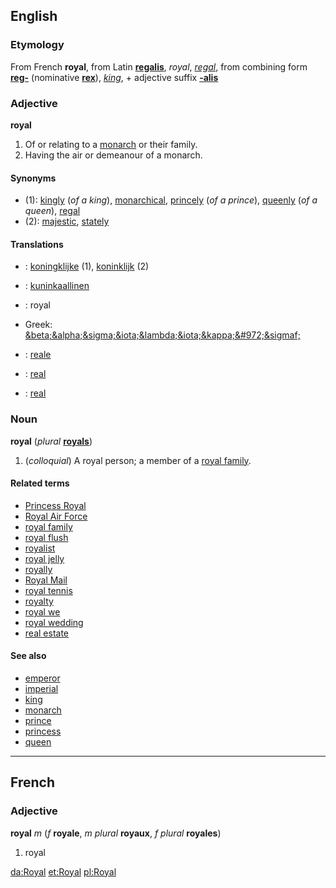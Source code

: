 ==English==
===Etymology===
From French '''royal''', from Latin '''[[regalis]]''', ''royal'', ''[[regal]]'', from combining form '''[[reg-]]''' (nominative '''[[rex]]'''), ''[[king]]'', + adjective suffix '''[[-alis]]'''

===Adjective===
'''royal'''

# Of or relating to a [[monarch]] or their family. <!-- no evidence found of this # of or relating to a kingdom -->
# Having the air or demeanour of a monarch.

====Synonyms====
*(1): [[kingly]] (''of a king''), [[monarchical]], [[princely]] (''of a prince''), [[queenly]] (''of a queen''), [[regal]]
*(2): [[majestic]], [[stately]]

====Translations====
*{{nl}}: [[koningklijke]] (1), [[koninklijk]] (2)
*{{msg:fi}}: [[kuninkaallinen]]
*{{msg:fr}}: royal
*Greek: [[&beta;&alpha;&sigma;&iota;&lambda;&iota;&kappa;&#972;&sigmaf;]]
*{{msg:it}}: [[reale]]
*{{msg:pt}}: [[real#Portuguese|real]]
*{{msg:es}}: [[real#Spanish|real]]

===Noun===
'''royal''' (''plural'' '''[[royals]]''')

# (''colloquial'') A royal person; a member of a [[royal family]].

====Related terms====
*[[Princess Royal]]
*[[Royal Air Force]]
*[[royal family]]
*[[royal flush]]
*[[royalist]]
*[[royal jelly]]
*[[royally]]
*[[Royal Mail]]
*[[royal tennis]]
*[[royalty]]
*[[royal we]]
*[[royal wedding]]
*[[Real_estate|real estate]]

====See also====
*[[emperor]]
*[[imperial]]
*[[king]]
*[[monarch]]
*[[prince]]
*[[princess]]
*[[queen]]

----
==French==
===Adjective===
'''royal''' ''m'' (''f'' '''royale''', ''m plural'' '''royaux''', ''f plural'' '''royales''')

#royal

[[da:Royal]]
[[et:Royal]]
[[pl:Royal]]